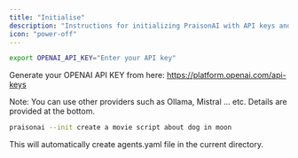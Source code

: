 ```yaml
---
title: "Initialise"
description: "Instructions for initializing PraisonAI with API keys and creating the initial agents configuration file"
icon: "power-off"
---
```


```bash
export OPENAI_API_KEY="Enter your API key"
```

Generate your OPENAI API KEY from here: https://platform.openai.com/api-keys

Note: You can use other providers such as Ollama, Mistral ... etc. Details are provided at the bottom.
    
```bash
praisonai --init create a movie script about dog in moon
```
This will automatically create agents.yaml file in the current directory.